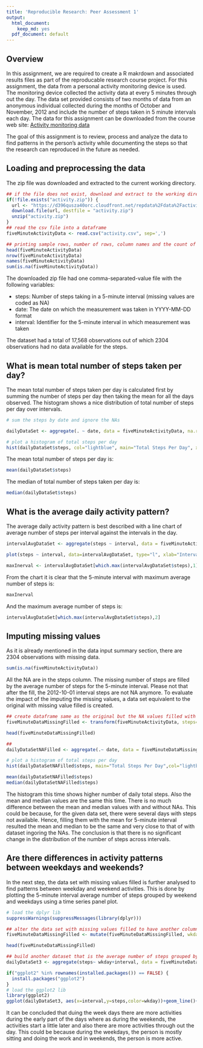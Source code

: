 ```yaml
---
title: 'Reproducible Research: Peer Assessment 1'
output:
  html_document:
    keep_md: yes
  pdf_document: default
---
```


## Overview

In this assignment, we are required to create a R makrdown and associated results files as part of the reproducable research course project. For this assignment, the data from a personal activity monitoring device is used. The monitoring device collected the activity data at every 5 minutes through out the day. The data set provided consists of two months of data from an anonymous individual collected during the months of October and November, 2012 and include the number of steps taken in 5 minute intervals each day. 
The data for this assignment can be downloaded from the course web site: [Activity monitoring data](https://d396qusza40orc.cloudfront.net/repdata%2Fdata%2Factivity.zip)

The goal of this assignment is to review, process and analyze the data to find patterns in the person's activity while documenting the steps so that the research can reproduced in the future as needed.


## Loading and preprocessing the data

The zip file was downloaded and extracted to the current working directory. 

```r

## if the file does not exist, download and extract to the working directory
if(!file.exists("activity.zip")) {
  url <- "https://d396qusza40orc.cloudfront.net/repdata%2Fdata%2Factivity.zip"
  download.file(url, destfile = "activity.zip")
  unzip("activity.zip")
}
## read the csv file into a dataframe
fiveMinuteActivityData <- read.csv("activity.csv", sep=',')

## printing sample rows, number of rows, column names and the count of records with NAs.
head(fiveMinuteActivityData)
nrow(fiveMinuteActivityData)
names(fiveMinuteActivityData)
sum(is.na(fiveMinuteActivityData))
```

The downloaded zip file had one comma-separated-value file with the following variables:

* steps: Number of steps taking in a 5-minute interval (missing values are coded as NA)
* date: The date on which the measurement was taken in YYYY-MM-DD format
* interval: Identifier for the 5-minute interval in which measurement was taken

The dataset had a total of 17,568 observations out of which 2304 observations had no data available for the steps.



## What is mean total number of steps taken per day?

The mean total number of steps taken per day is calculated first by summing the number of steps per day then taking the mean for all the days observed. The histogram shows a nice distribution of total number of steps per day over intervals. 


```r
# sum the steps by date and ignore the NAs

dailyDataSet <- aggregate(. ~ date, data = fiveMinuteActivityData, na.rm=TRUE,FUN = sum)

# plot a histogram of total steps per day
hist(dailyDataSet$steps, col="lightblue", main="Total Steps Per Day", xlab="Interval")
```

The mean total number of steps per day is:

```r

mean(dailyDataSet$steps)
```

The median of total number of steps taken per day is:

```r

median(dailyDataSet$steps)

```

## What is the average daily activity pattern?

The average daily activity pattern is best described with a line chart of average number of steps per interval against the intervals in the day.

```r
intervalAvgDataSet <- aggregate(steps ~ interval, data = fiveMinuteActivityData, na.rm=TRUE,FUN = mean)

plot(steps ~ interval, data=intervalAvgDataSet, type="l", xlab="Intervals", ylab="Average Number of Steps")

maxInerval <- intervalAvgDataSet[which.max(intervalAvgDataSet$steps),1]
```

From the chart it is clear that the 5-minute interval with maximum average number of steps is:
```r
maxInerval
``` 

And the maximum average number of steps is:
```r
intervalAvgDataSet[which.max(intervalAvgDataSet$steps),2]
```

## Imputing missing values

As it is already mentioned in the data input summary section, there are 2304 observations with missing data.

```r
sum(is.na(fiveMinuteActivityData))
```

All the NA are in the steps column. The missing number of steps are filled by the average number of steps for the 5-minute interval. Please not that after the fill, the 2012-10-01 interval steps are not NA anymore. To evaluate the impact of the imputing the missing values, a data set equivalent to the original with missing value filled is created. 

```r
## create dataframe same as the original but the NA values filled with the 5-minute interval average steps.
fiveMinuteDataMissingFilled <- transform(fiveMinuteActivityData, steps=ifelse(is.na(fiveMinuteActivityData$steps),                               intervalAvgDataSet$steps[match(fiveMinuteActivityData$interval,intervalAvgDataSet$interval)], fiveMinuteActivityData$steps))

head(fiveMinuteDataMissingFilled)

## 
dailyDataSetNAFilled <- aggregate(.~ date, data = fiveMinuteDataMissingFilled,FUN = sum)

# plot a histogram of total steps per day
hist(dailyDataSetNAFilled$steps, main="Total Steps Per Day",col="lightblue",xlab="Interval")

mean(dailyDataSetNAFilled$steps)
median(dailyDataSetNAFilled$steps)

```

The histogram this time shows higher number of daily total steps. Also the mean and median values are the same this time. There is no much difference between the mean and median values with and without NAs. This could be because, for the given data set, there were several days with steps not available. Hence, filling them with the mean for 5-minute interval resulted the mean and median to be the same and very close to that of with dataset ingoring the NAs. The conclusion is that there is no significant change in the distribution of the number of steps across intervals.

## Are there differences in activity patterns between weekdays and weekends?

In the next step, the data set with missing values filled is further analysed to find patterns between weekday and weekend activities. This is done by plotting the 5-minute interval average number of steps grouped by weekend and weekdays using a time series panel plot. 
```r

# load the dplyr lib
suppressWarnings(suppressMessages(library(dplyr)))

## alter the data set with missing values filled to have another column to have the weekday or weekend factor data.
fiveMinuteDataMissingFilled <- mutate(fiveMinuteDataMissingFilled, wkday = ifelse(weekdays(as.Date(date)) == "Saturday" | weekdays(as.Date(date)) == "Sunday", "Weekend","Weekday"))

head(fiveMinuteDataMissingFilled)

## build another dataset that is the average number of steps grouped by weekdaytype and interval
dailyDataSet3 <- aggregate(steps~ wkday+interval, data = fiveMinuteDataMissingFilled,FUN = mean)

if("ggplot2" %in% rownames(installed.packages()) == FALSE) {
  install.packages("ggplot2")
}
# load the ggplot2 lib
library(ggplot2)
ggplot(dailyDataSet3, aes(x=interval,y=steps,color=wkday))+geom_line()+labs(x="Intervals",y="Average No.Of Steps")+facet_wrap(~wkday, nrow = 1, ncol=2)+ ggtitle("Activities Pattern -  Weekday vs Weekend")+theme(plot.title = element_text( hjust=0.5))
```

It can be concluded that duing the week days there are more activities during the early part of the days where as during the weekends, the activities start a little later and also there are more activities through out the day. This could be because during the weekdays, the person is mostly sitting and doing the work and in weekends, the person is more active.
